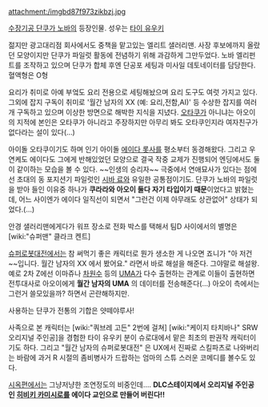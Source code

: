 attachment:/imgbd87f973zikbzj.jpg

[[수장기공 단쿠가 노바]]의 등장인물. 성우는 [[타이 유우키]]

젊지만 광고대리점 회사에서도 중책을 맡고있는 엘리트 샐러리맨. 사장 후보에까지 올랐던 모양이지만 단쿠가 파일럿 활동에 전념하기 위해 과감하게 그만두었다. 노바 엘리펀트를 조작하고 있으며 단쿠가 합체 후엔 단공포 세팅과 미사일 데토네이터를 담당한다. 혈액형은 O형

요리가 취미로 아예 부엌도 요리 전용으로 세팅해놨으며 요리 도구도 여럿 가지고 있다. 그외에 잡지 구독이 취미로 '월간 남자의 XX (예: 요리,전함,AI)' 등 수상한 잡지를 여러 개 구독하고 있으며 이상한 방면으로 해박한 지식을 지녔다. [[오타쿠]]가 아니냐는 아오이의 지적에 본인은 오타쿠가 아니라고 주장하지만 아무리 봐도 오타쿠인지라 여자친구가 없다라는 설이 있다(…)

아이돌 오타쿠이기도 하며 인기 아이돌 [[에이다 롯사]]를 평소부터 동경해왔다. 그리고 우연케도 에이다도 그에게 반해있었던 모양으로 결국 작중 교제가 진행되어 엔딩에서도 둘이 같이하는 모습을 볼 수 있다. ~~인생의 승리자~~ 극중에서 연애묘사가 있다는 점에선 초대의 동 포지션기 파일럿인 [[시바 료]]와 유일한 공통점이기도.
단쿠가 노바의 파일럿을 받아 들인 이유중 하나가 '''쿠라라와 아오이 둘다 자기 타입이기 때문'''이었다고 밝혔는데, 어느 사이엔가 에이다 일직선이 되면서 "그런건 이제 아무래도 상관없어" 상태가 되었다.(…)

안경 샐러리맨에게다가 워프 장소로 전화 박스를 택해서 팀D 사이에서의 별명은 [wiki:"슈퍼맨" 클라크 켄트]

[[슈퍼로봇대전]]에서는 참 써먹기 좋은 캐릭터로 뭔가 생소한 게 나오면 죠니가 "아 저건 ~~입니다. 월간 남자의 XX 에서 봤어요." 라면서 바로 해설을 해준다. 그야말로 해설왕. 예로 2차 Z에선 이마쥬나 [[차원수]] 등의 [[UMA]]가 다수 출현하는 관계로 이들이 출현하면 전투대사로 아오이에게 '''월간 남자의 UMA''' 의 데이터를 전송해준다(…) 아오이 측에서는 그런거 쓸모있을까? 하면서 곤란해하지만.

사용하는 단쿠가 전통의 기합은 얏떼야루사!


사족으로 본 캐릭터는 [wiki:"쿼브레 고든" 2번에 걸쳐] [wiki:"케이지 타치바나" SRW오리지널 주인공]을 경험한 타이 유우키 분이 슈로대에서 맡은 최초의 판권작 캐릭터이기도 하다. 그리고 "월간 남자의 슈퍼로봇대전" 은 UX에서 진짜로 스킬파츠로 나와버리는 바람에 과거 R 시절의 좀비병사가 드랍하는 엄마의 스튜 스러운 코메디를 볼수도 있다.

[[시옥편]]에서는 그냥저냥한 조연정도의 비중인데.... '''DLC스테이지에서 오리지널 주인공인 [[히비키 카미시로]]를 에이다 교인으로 만들어 버린다!!'''

